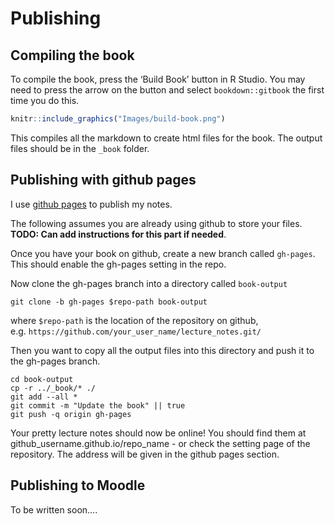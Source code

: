 # Publishing {#sec:publishing}

## Compiling the book {#sec:create-book}

To compile the book, press the 'Build Book' button in R Studio. You may need to press the arrow on the button and select `bookdown::gitbook` the first time you do this.

```r
knitr::include_graphics("Images/build-book.png")
```

This compiles all the markdown to create html files for the book. The output files should be in the `_book` folder.

## Publishing with github pages {#sec:gh-pages}

I use [github pages](pages.github.com) to publish my notes. 

The following assumes you are already using github to store your files. **TODO: Can add instructions for this part if needed**.

Once you have your book on github, create a new branch called `gh-pages`. This should enable the gh-pages setting in the repo.

Now clone the gh-pages branch into a directory called `book-output`

```
git clone -b gh-pages $repo-path book-output
```
where `$repo-path` is the location of the repository on github, e.g. `https://github.com/your_user_name/lecture_notes.git/`

Then you want to copy all the output files into this directory and push it to the gh-pages branch.

```
cd book-output
cp -r ../_book/* ./
git add --all *
git commit -m "Update the book" || true
git push -q origin gh-pages
```

Your pretty lecture notes should now be online! You should find them at github_username.github.io/repo_name - or check the setting page of the repository. The address will be given in the github pages section.

## Publishing to Moodle {#sec:moodle-pub}

To be written soon....






